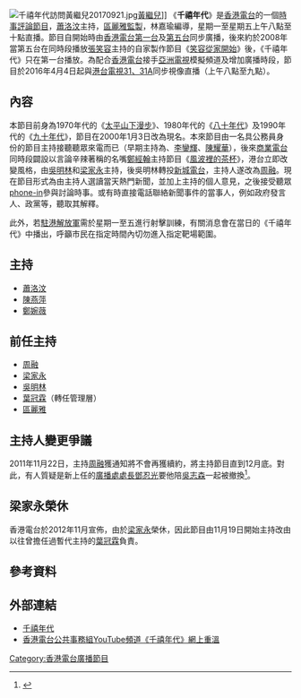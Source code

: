 [[File:千禧年代訪問黃繼兒20170921.jpg|thumb]][[黃繼兒|黃繼兒]]]]
《'''千禧年代'''》是[[香港電台|香港電台]]的一個[[時事評論節目|時事評論節目]]，[[蕭洛汶|蕭洛汶]]主持，[[區麗雅|區麗雅]][[監製|監製]]，林嘉瑜編導，星期一至星期五上午八點至十點直播。節目自開始時由[[香港電台第一台|香港電台第一台]]及[[香港電台第五台|第五台]]同步廣播，後來約於2008年當第五台在同時段播放[[張笑容|張笑容]]主持的自家製作節目《[[笑容從家開始|笑容從家開始]]》後，《千禧年代》只在第一台播放。為配合[[香港電台|香港電台]]接手[[亞洲電視|亞洲電視]]模擬頻道及增加廣播時段，節目於2016年4月4日起與[[港台電視31、31A|港台電視31、31A]]同步視像直播（上午八點至九點）。

==內容==
本節目前身為1970年代的《[[太平山下漫步|太平山下漫步]]》、1980年代的《[[八十年代|八十年代]]》及1990年代的《[[九十年代|九十年代]]》，節目在2000年1月3日改為現名。本來節目由一名具公務員身份的節目主持接聽聽眾來電而已（早期主持為{{box|[[陳毓祥|陳毓祥]]}}、[[李鑾輝|李鑾輝]]、[[陳耀華|陳耀華]]），後來[[商業電台|商業電台]]同時段闢設以言論辛辣著稱的名嘴[[鄭經翰|鄭經翰]]主持節目《[[風波裡的茶杯|風波裡的茶杯]]》，港台立即改變風格，由[[吳明林|吳明林]]和[[梁家永|梁家永]]主持，後吳明林轉投[[新城電台|新城電台]]，主持人遂改為[[周融|周融]]。現在節目形式為由主持人選讀當天熱門新聞，並加上主持的個人意見，之後接受聽眾[[phone-in|phone-in]]參與討論時事。或有時直接電話聯絡新聞事件的當事人，例如政府發言人、政黨等，聽取其解釋。

此外，若[[駐港解放軍|駐港解放軍]]需於星期一至五進行射擊訓練，有關消息會在當日的《千禧年代》中播出，呼籲市民在指定時間內切勿進入指定靶場範圍。

==主持==
*[[蕭洛汶|蕭洛汶]]
*[[陳燕萍|陳燕萍]]
*[[鄭婉薇|鄭婉薇]]

==前任主持==
*[[周融|周融]]
*[[梁家永|梁家永]]
*[[吳明林|吳明林]]
*[[葉冠霖|葉冠霖]]（轉任管理層）
*[[區麗雅|區麗雅]]


==主持人變更爭議==
2011年11月22日，主持[[周融|周融]]獲通知將不會再獲續約，將主持節目直到12月底。對此，有人質疑是新上任的[[廣播處處長|廣播處處長]][[鄧忍光|鄧忍光]]要他陪[[吳志森|吳志森]]一起被撤換<ref>{{Cite web |url=http://news.sina.com.hk/news/2/1/1/2500858/1.html |title=港台烽煙「叮走」吳志森周融 |accessdate=2011-12-06 |archive-date=2011-11-27 |archive-url=https://web.archive.org/web/20111127152358/http://www2.news.sina.com.hk/news/2/1/1/2500858/1.html |dead-url=no }}</ref>。

==梁家永榮休==
{{main|梁家永}}
香港電台於2012年11月宣佈，由於[[梁家永|梁家永]]榮休，因此節目由11月19日開始主持改由以往曾擔任過暫代主持的[[葉冠霖|葉冠霖]]負責。

==參考資料==
{{reflist}}

==外部連結==
*[http://programme.rthk.org.hk/channel/radio/programme.php?name=radio1/HK2000&p=1063 千禧年代]{{Wayback|url=http://programme.rthk.org.hk/channel/radio/programme.php?name=radio1%2FHK2000&p=1063 |date=20160304193410 }}
*[https://www.youtube.com/playlist?list=PLq87hTLMXeV5XdCO0-Ql89QbPYHnhv4O5 香港電台公共事務組YouTube頻道《千禧年代》網上重溫]

{{start box}}
{{Prog-before|[[新聞天地|晨早新聞天地]]}}
{{s-title|[[香港電台|香港電台第一-{台}-節目]]|星期一至星期五上午8時至10時}}
{{Prog-after|[[一桶金|一桶金]]}}
{{end box}}

[[Category:香港電台廣播節目|Category:香港電台廣播節目]]